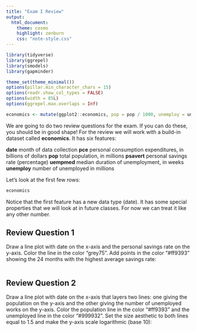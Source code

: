 ```yaml
---
title: "Exam I Review"
output:
  html_document:
    theme: cosmo
    highlight: zenburn
    css: "note-style.css"
---
```


```r
library(tidyverse)
library(ggrepel)
library(smodels)
library(gapminder)

theme_set(theme_minimal())
options(pillar.min_character_chars = 15)
options(readr.show_col_types = FALSE)
options(width = 85L)
options(ggrepel.max.overlaps = Inf)

economics <- mutate(ggplot2::economics, pop = pop / 1000, unemploy = unemploy / 1000)
```

We are going to do two review questions for the exam. If you can do these, you
should be in good shape! For the review we will work with a build-in dataset
called **economics**. It has six features:

**date**       month of data collection
**pce**        personal consumption expenditures, in billions of dollars
**pop**        total population, in millions
**psavert**    personal savings rate (percentage)
**uempmed**    median duration of unemployment, in weeks
**unemploy**   number of unemployed in millions

Let's look at the first few rows:

```r
economics
```

Notice that the first feature has a new data type (date). It has some special
properties that we will look at in future classes. For now we can treat it like
any other number.

## Review Question 1

Draw a line plot with date on the x-axis and the personal savings rate on the
y-axis. Color the line in the color "grey75". Add points in the color "#ff9393"
showing the 24 months with the highest average savings rate:

```r

```


## Review Question 2

Draw a line plot with date on the x-axis that layers two lines: one giving the
population on the y-axis and the other giving the number of unemployed works
on the y-axis. Color the population line in the color "#ff9393" and the
unemployed line in the color "#999932". Set the size aesthetic to both lines 
equal to 1.5 and make the y-axis scale logarithmic (base 10):

```r

```



